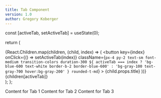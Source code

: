 ```yaml
---
title: Tab Component
version: 1.0
author: Gregory Koberger
---
```



  const [activeTab, setActiveTab] = useState(0);

  return (
    <div className="p-6 max-w-lg mx-auto">
      <div className="flex space-x-2 mb-4 border-b-2 border-gray-300">
        {React.Children.map(children, (child, index) => (
          <button
            key={index}
            onClick={() => setActiveTab(index)}
            className={`px-4 py-2 text-sm font-medium transition-colors duration-300 ${
              activeTab === index
                ? 'bg-blue-600 text-white border-b-2 border-blue-600'
                : 'bg-gray-100 text-gray-700 hover:bg-gray-200'
            } rounded-t-md`}
          >
            {child.props.title}
          </button>
        ))}
      </div>
      <div className="p-6 border rounded-b-md bg-white shadow-md outline outline-2 outline-gray-200">
        {children[activeTab]}
      </div>
    </div>
  );
};


<Tabs>
  <Tab title="Tab 1">Content for Tab 1</Tab>
  <Tab title="Tab 2">Content for Tab 2</Tab>
  <Tab title="Tab 3">Content for Tab 3</Tab>
</Tabs>
